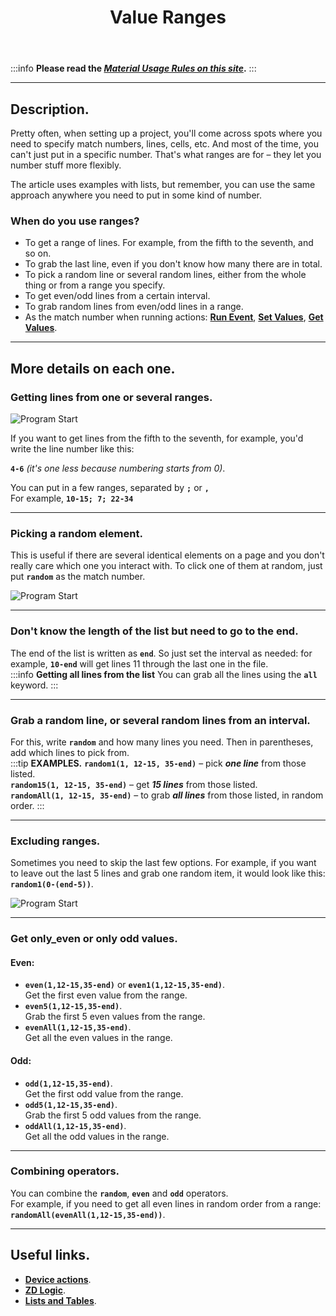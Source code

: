 ﻿---
sidebar_position: 3
title: Value Ranges
description: How do you use ranges?
--- 
:::info **Please read the [*Material Usage Rules on this site*](../../Disclaimer).**
:::
_______________________________________________  
## Description.
Pretty often, when setting up a project, you'll come across spots where you need to specify match numbers, lines, cells, etc. And most of the time, you can't just put in a specific number. That's what ranges are for – they let you number stuff more flexibly.

The article uses examples with lists, but remember, you can use the same approach anywhere you need to put in some kind of number.

### When do you use ranges?  
- To get a range of lines. For example, from the fifth to the seventh, and so on.  
- To grab the last line, even if you don't know how many there are in total.  
- To pick a random line or several random lines, either from the whole thing or from a range you specify.  
- To get even/odd lines from a certain interval.  
- To grab random lines from even/odd lines in a range.  
- As the match number when running actions: [**Run Event**](../../Android/ProLite/RunEvent), [**Set Values**](../../Android/ProLite/SetValue), [**Get Values**](../../Android/ProLite/GetValue).  
_______________________________________________  
## More details on each one. 
### Getting lines from one or several ranges.  
![Program Start](./assets/Value_Ranges/Value_Ranges_pic1.png)    

If you want to get lines from the fifth to the seventh, for example, you'd write the line number like this:

**`4-6`** *(it's one less because numbering starts from 0)*.  

You can put in a few ranges, separated by **`;`** or **`,`**  
For example, **`10-15; 7; 22-34`**   
_______________________________________________ 
### Picking a random element.  
This is useful if there are several identical elements on a page and you don't really care which one you interact with. To click one of them at random, just put **`random`** as the match number.

![Program Start](./assets/Value_Ranges/Value_Ranges_pic3.png)  
_______________________________________________ 
### Don't know the length of the list but need to go to the end.  
The end of the list is written as **`end`**. So just set the interval as needed: for example, **`10-end`** will get lines 11 through the last one in the file.  
:::info **Getting all lines from the list**
You can grab all the lines using the **`all`** keyword.
:::  
_______________________________________________ 
### Grab a random line, or several random lines from an interval.  
For this, write **`random`** and how many lines you need. Then in parentheses, add which lines to pick from.  
:::tip **EXAMPLES.**
**`random1(1, 12-15, 35-end)`** – pick ***one line*** from those listed.  
**`random15(1, 12-15, 35-end)`** – get ***15 lines*** from those listed.  
**`randomAll(1, 12-15, 35-end)`** – to grab ***all lines*** from those listed, in random order.
:::
_______________________________________________ 
### Excluding ranges.  
Sometimes you need to skip the last few options. For example, if you want to leave out the last 5 lines and grab one random item, it would look like this: **`random1(0-(end-5))`**.

![Program Start](./assets/Value_Ranges/Value_Ranges_pic2.png)  
_______________________________________________ 
### Get only_even or only odd values.  
#### Even:
- **`even(1,12-15,35-end)`** or **`even1(1,12-15,35-end)`**.  
Get the first even value from the range.  
- **`even5(1,12-15,35-end)`**.  
Grab the first 5 even values from the range.  
- **`evenAll(1,12-15,35-end)`**.  
Get all the even values in the range.  
#### Odd:
- **`odd(1,12-15,35-end)`**.  
Get the first odd value from the range.  
- **`odd5(1,12-15,35-end)`**.  
Grab the first 5 odd values from the range.  
- **`oddAll(1,12-15,35-end)`**.  
Get all the odd values in the range.   
_______________________________________________ 
### Combining operators.  
You can combine the **`random`**, **`even`** and **`odd`** operators.  
For example, if you need to get all even lines in random order from a range:  
**`randomAll(evenAll(1,12-15,35-end))`**.  
_______________________________________________
## Useful links.    
- [**Device actions**](../../Android/ProLite/action).  
- [**ZD Logic**](../../category/логика-в-zd).  
- [**Lists and Tables**](../../category/списки-и-таблицы).